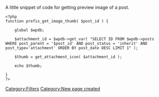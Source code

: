 A little snippet of code for getting preview image of a post.

<pre>
<?php
function prefix_get_image_thumb( $post_id ) {

	global $wpdb;
	
	$attachment_id = $wpdb->get_var( "SELECT ID FROM $wpdb->posts WHERE post_parent = '$post_id' AND post_status = 'inherit' AND post_type='attachment' ORDER BY post_date DESC LIMIT 1" );
	
	$thumb = get_attachment_icon( $attachment_id );
	
	echo $thumb;

}
?>
</pre>

{{Stub}}
[[Category:Filters]]
[[Category:New page created]]
